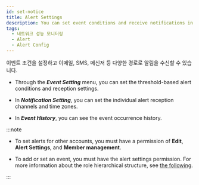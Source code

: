 ```yaml
---
id: set-notice
title: Alert Settings
description: You can set event conditions and receive notifications in various forms.
tags:
  - 네트워크 성능 모니터링
  - Alert
  - Alert Config
---
```


이벤트 조건을 설정하고 이메일, SMS, 메신저 등 다양한 경로로 알림을 수신할 수 있습니다.

-   Through the **_Event Setting_** menu, you can set the threshold-based alert conditions and reception settings.

-   In **_Notification Setting_**, you can set the individual alert reception channels and time zones.

-   In **_Event History_**, you can see the event occurrence history.

:::note

-   To set alerts for other accounts, you must have a permission of **Edit**, **Alert Settings**, and **Member management**.

-   To add or set an event, you must have the alert settings permission. For more information about the role hierarchical structure, see [the following](../project/project-structure).

:::
